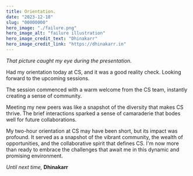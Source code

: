 ```yaml
---
title: Orientation.
date: "2023-12-18"
slug: "00000000"
hero_image: "./failure.png"
hero_image_alt: "failure illustration"
hero_image_credit_text: "Dhinakarr"
hero_image_credit_link: "https://dhinakarr.in"
---
```

_That picture caught my eye during the presentation._

Had my orientation today at CS, and it was a good reality check. Looking forward to the upcoming sessions.

The session commenced with a warm welcome from the CS team, instantly creating a sense of community.

Meeting my new peers was like a snapshot of the diversity that makes CS thrive. The brief interactions sparked a sense of camaraderie that bodes well for future collaborations.

My two-hour orientation at CS may have been short, but its impact was profound. It served as a snapshot of the vibrant community, the wealth of opportunities, and the collaborative spirit that defines CS. I'm now more than ready to embrace the challenges that await me in this dynamic and promising environment.

_Until next time,_
**Dhinakarr**